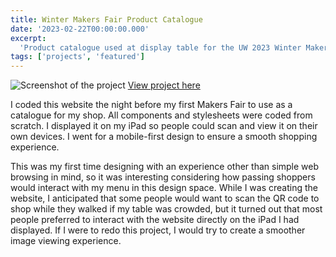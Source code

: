```yaml
---
title: Winter Makers Fair Product Catalogue
date: '2023-02-22T00:00:00.000'
excerpt:
  'Product catalogue used at display table for the UW 2023 Winter Makers Fair'
tags: ['projects', 'featured']
---
```


![Screenshot of the project](/img/posts/makers-fair-menu/1.jpeg)
[View project here](https://menu.peachyxin.com)

I coded this website the night before my first Makers Fair to use as a catalogue
for my shop. All components and stylesheets were coded from scratch. I displayed
it on my iPad so people could scan and view it on their own devices. I went for
a mobile-first design to ensure a smooth shopping experience.

This was my first time designing with an experience other than simple web
browsing in mind, so it was interesting considering how passing shoppers would
interact with my menu in this design space. While I was creating the website, I
anticipated that some people would want to scan the QR code to shop while they
walked if my table was crowded, but it turned out that most people preferred to
interact with the website directly on the iPad I had displayed. If I were to
redo this project, I would try to create a smoother image viewing experience.
